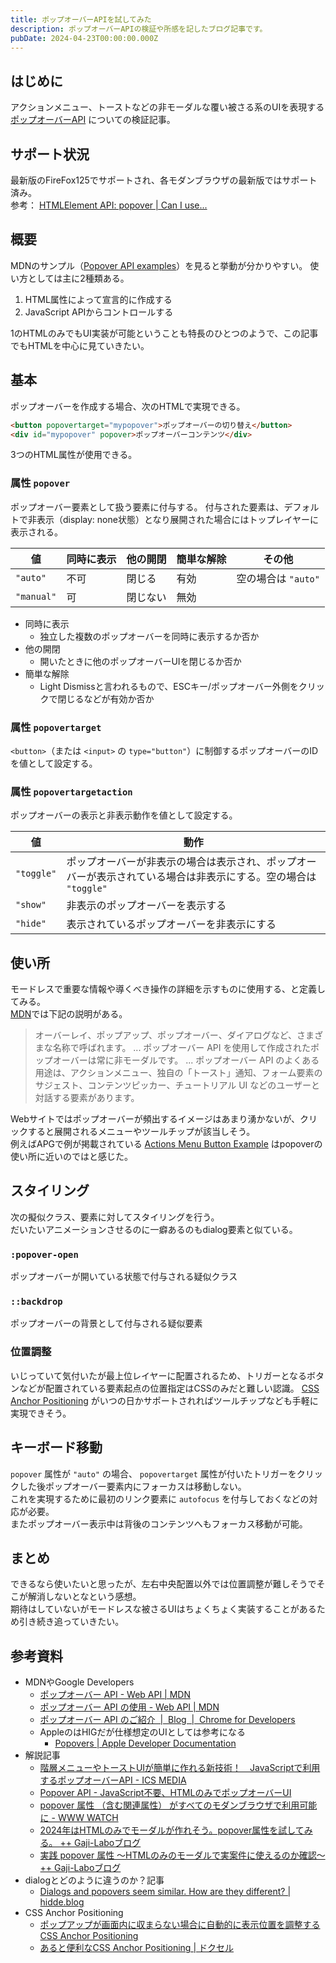 ```yaml
---
title: ポップオーバーAPIを試してみた
description: ポップオーバーAPIの検証や所感を記したブログ記事です。
pubDate: 2024-04-23T00:00:00.000Z
---
```


## はじめに

アクションメニュー、トーストなどの非モーダルな覆い被さる系のUIを表現する [ポップオーバーAPI](https://developer.mozilla.org/ja/docs/Web/API/Popover_API) についての検証記事。

## サポート状況

最新版のFireFox125でサポートされ、各モダンブラウザの最新版ではサポート済み。  
参考： [HTMLElement API: popover | Can I use...](https://caniuse.com/mdn-api_htmlelement_popover)

## 概要

MDNのサンプル（[Popover API examples](https://mdn.github.io/dom-examples/popover-api/)）を見ると挙動が分かりやすい。
使い方としては主に2種類ある。

1. HTML属性によって宣言的に作成する
2. JavaScript APIからコントロールする

1のHTMLのみでもUI実装が可能ということも特長のひとつのようで、この記事でもHTMLを中心に見ていきたい。

## 基本

ポップオーバーを作成する場合、次のHTMLで実現できる。

```html
<button popovertarget="mypopover">ポップオーバーの切り替え</button>
<div id="mypopover" popover>ポップオーバーコンテンツ</div>
```

3つのHTML属性が使用できる。

### 属性 `popover`

ポップオーバー要素として扱う要素に付与する。
付与された要素は、デフォルトで非表示（display: none状態）となり展開された場合にはトップレイヤーに表示される。

| 値         | 同時に表示 | 他の開閉 | 簡単な解除 | その他              |
| ---------- | ---------- | -------- | ---------- | ------------------- |
| `"auto"`   | 不可       | 閉じる   | 有効       | 空の場合は `"auto"` |
| `"manual"` | 可         | 閉じない | 無効       | &nbsp;              |

- 同時に表示
  - 独立した複数のポップオーバーを同時に表示するか否か
- 他の開閉
  - 開いたときに他のポップオーバーUIを閉じるか否か
- 簡単な解除
  - Light Dismissと言われるもので、ESCキー/ポップオーバー外側をクリックで閉じるなどが有効か否か

### 属性 `popovertarget`

`<button>`（または `<input>` の `type="button"`）に制御するポップオーバーのIDを値として設定する。

### 属性 `popovertargetaction`

ポップオーバーの表示と非表示動作を値として設定する。

| 値         | 動作                                                                                                            |
| ---------- | --------------------------------------------------------------------------------------------------------------- |
| `"toggle"` | ポップオーバーが非表示の場合は表示され、ポップオーバーが表示されている場合は非表示にする。空の場合は `"toggle"` |
| `"show"`   | 非表示のポップオーバーを表示する                                                                                |
| `"hide"`   | 表示されているポップオーバーを非表示にする                                                                      |

## 使い所

モードレスで重要な情報や導くべき操作の詳細を示すものに使用する、と定義してみる。  
[MDN](https://developer.mozilla.org/ja/docs/Web/API/Popover_API)では下記の説明がある。

> オーバーレイ、ポップアップ、ポップオーバー、ダイアログなど、さまざまな名称で呼ばれます。
> ...
> ポップオーバー API を使用して作成されたポップオーバーは常に非モーダルです。
> ...
> ポップオーバー API のよくある用途は、アクションメニュー、独自の「トースト」通知、フォーム要素のサジェスト、コンテンツピッカー、チュートリアル UI などのユーザーと対話する要素があります。

Webサイトではポップオーバーが頻出するイメージはあまり湧かないが、クリックすると展開されるメニューやツールチップが該当しそう。  
例えばAPGで例が掲載されている [Actions Menu Button Example](https://www.w3.org/WAI/ARIA/apg/patterns/menu-button/examples/menu-button-actions-active-descendant/) はpopoverの使い所に近いのではと感じた。

## スタイリング

次の擬似クラス、要素に対してスタイリングを行う。  
だいたいアニメーションさせるのに一癖あるのもdialog要素と似ている。

### `:popover-open`

ポップオーバーが開いている状態で付与される疑似クラス

### `::backdrop`

ポップオーバーの背景として付与される疑似要素

### 位置調整

いじっていて気付いたが最上位レイヤーに配置されるため、トリガーとなるボタンなどが配置されている要素起点の位置指定はCSSのみだと難しい認識。
[CSS Anchor Positioning](https://drafts.csswg.org/css-anchor-position-1/) がいつの日かサポートされればツールチップなども手軽に実現できそう。

## キーボード移動

`popover` 属性が `"auto"` の場合、 `popovertarget` 属性が付いたトリガーをクリックした後ポップオーバー要素内にフォーカスは移動しない。  
これを実現するために最初のリンク要素に `autofocus` を付与しておくなどの対応が必要。  
またポップオーバー表示中は背後のコンテンツへもフォーカス移動が可能。

## まとめ

できるなら使いたいと思ったが、左右中央配置以外では位置調整が難しそうでそこが解消しないとなという感想。  
期待はしていないがモードレスな被さるUIはちょくちょく実装することがあるため引き続き追っていきたい。

## 参考資料

- MDNやGoogle Developers
  - [ポップオーバー API - Web API | MDN](https://developer.mozilla.org/ja/docs/Web/API/Popover_API)
  - [ポップオーバー API の使用 - Web API | MDN](https://developer.mozilla.org/ja/docs/Web/API/Popover_API/Using)
  - [ポップオーバー API のご紹介  |  Blog  |  Chrome for Developers](https://developer.chrome.com/blog/introducing-popover-api?hl=ja)
  - AppleのはHIGだが仕様想定のUIとしては参考になる
    - [Popovers | Apple Developer Documentation](https://developer.apple.com/design/human-interface-guidelines/popovers)
- 解説記事
  - [階層メニューやトーストUIが簡単に作れる新技術！　JavaScriptで利用するポップオーバーAPI - ICS MEDIA](https://ics.media/entry/230530/)
  - [Popover API - JavaScript不要、HTMLのみでポップオーバーUI](https://zenn.dev/yusukehirao/articles/popover-api-and-attributes)
  - [popover 属性 （含む関連属性） がすべてのモダンブラウザで利用可能に - WWW WATCH](https://hyper-text.org/archives/2024/04/popover_fully_supported/)
  - [2024年はHTMLのみでモーダルが作れそう。popover属性を試してみる。 ++ Gaji-Laboブログ](https://www.gaji.jp/blog/2024/01/23/18229/)
  - [実践 popover 属性 〜HTMLのみのモーダルで実案件に使えるのか確認〜 ++ Gaji-Laboブログ](https://www.gaji.jp/blog/2024/02/16/18434/)
- dialogとどのように違うのか？記事
  - [Dialogs and popovers seem similar. How are they different? | hidde.blog](https://hidde.blog/dialog-modal-popover-differences/)
- CSS Anchor Positioning
  - [ポップアップが画面内に収まらない場合に自動的に表示位置を調整する CSS Anchor Positioning](https://azukiazusa.dev/blog/css-anchor-positioning/)
  - [あると便利なCSS Anchor Positioning | ドクセル](https://www.docswell.com/s/Mitsue-Links/5YW9RE-2023-09-28-105636)
